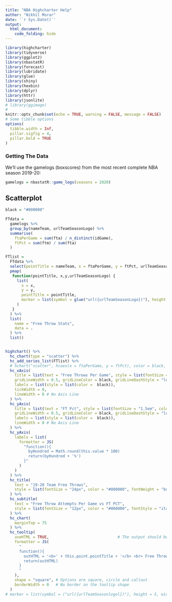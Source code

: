 ```yaml
---
title: "NBA Highcharter Help"
author: "Nikhil Morar"
date: '`r Sys.Date()`'
output: 
  html_document:
    code_folding: hide
---
```


```r
library(highcharter)
library(tidyverse)
library(ggplot2)
library(nbastatR)
library(forecast)
library(lubridate)
library(glue)
library(shiny)
library(hexbin)
library(dplyr)
library(httr)
library(jsonlite)
# library(ggimage)
# 
knitr::opts_chunk$set(echo = TRUE, warning = FALSE, message = FALSE)
# Some tibble options
options(
  tibble.width = Inf, 
  pillar.sigfig = 4,
  pillar.bold = TRUE
)
```

### Getting The Data

We'll use the gamelogs (boxscores) from the most recent complete NBA season 2019-20:

```r
gamelogs = nbastatR::game_logs(seasons = 2020)
```

## Scatterplot

```r
black = "#000000"

FTdata = 
  gamelogs %>%
  group_by(nameTeam, urlTeamSeasonLogo) %>%
  summarise(
    ftaPerGame = sum(fta) / n_distinct(idGame),
    ftPct = sum(ftm) / sum(fta)
  ) 

FTlist = 
  FTdata %>%
  select(pointTitle = nameTeam, x = ftaPerGame, y = ftPct, urlTeamSeasonLogo) %>%
  pmap(
   function(pointTitle, x,y,urlTeamSeasonLogo) {
     list(
       x = x,
       y = y,
       pointTitle = pointTitle,
       marker = list(symbol = glue("url({urlTeamSeasonLogo})"), height = 50, width = 50)
     ) 
   }
  ) %>%
  list(
    name = "Free Throw Stats",
    data = .
  ) %>%
  list()


highchart() %>%
  hc_chart(type = "scatter") %>%
  hc_add_series_list(FTlist) %>%
  # hchart("scatter", hcaes(x = ftaPerGame, y = ftPct), color = black, name = "Free Throw Stats") %>%
  hc_xAxis(
    title = list(text = "Free Throws Per Game", style = list(fontSize = "1.5em", color =  "#000000")), # Large bolded titles
    gridLineWidth = 0.5, gridLineColor = black, gridLineDashStyle = "longdash", # Light blue long dashed gridlines
    labels = list(style = list(color =  black)),
    tickWidth = 0,
    lineWidth = 0 # No Axis Line
  ) %>%
  hc_yAxis(
    title = list(text = "FT Pct", style = list(fontSize = "1.5em", color =  "#000000")), # Large bolded titles
    gridLineWidth = 0.5, gridLineColor = black, gridLineDashStyle = "longdash",  # Light blue long dashed gridlines
    labels = list(style = list(color =  black)),
    lineWidth = 0 # No Axis Line
  ) %>%
  hc_yAxis(
    labels = list(
      formatter = JS(
        "function(){
          byHundred = Math.round(this.value * 100)
          return(byHundred + '%') 
        }"
      )
    )
  ) %>%
  hc_title(
    text = "19-20 Team Free Throws",
    style = list(fontSize = "24px", color = "#000000", fontWeight = "bold")
  ) %>%
  hc_subtitle(
    text = "Free Throw Attempts Per Game vs FT PCT",
    style = list(fontSize = "12px", color = "#000000", fontStyle = "italic")
  ) %>%
  hc_chart(
    marginTop = 75
  ) %>%
  hc_tooltip(
    useHTML = TRUE,                              # The output should be understood to be html markup
    formatter = JS(
      "
      function(){
        outHTML = '<b>' + this.point.pointTitle + '</b> <br> Free Throws Per Game ' + Math.round(this.x) + '<br> Free Throw Pct ' + Math.round(this.y*100) + '%'
        return(outHTML)
      }
      "
    ),
    shape = "square", # Options are square, circle and callout
    borderWidth = 0   # No border on the tooltip shape
  ) 
# marker = list(symbol = ("url({urlTeamSeasonlogol})"), height = 5, width = 5)
```

